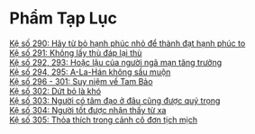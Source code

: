 # Phẩm Tạp Lục {- #pham-tap-luc}

[Kệ số 290: Hãy từ bỏ hạnh phúc nhỏ để thành đạt hạnh phúc to](./tu-bo-hanh-phuc-nho-de-dat-hanh-phuc-to.html)  
[Kệ số 291: Không lấy thù đáp lại thù](./khong-lay-thu-dap-lai-thu.html)  
[Kệ số 292, 293: Hoặc lậu của người ngã mạn tăng trưởng](./hoac-lau-cua-nguoi-nga-man-tang-truong.html)  
[Kệ số 294, 295: A-La-Hán không sầu muộn](./a-la-han-khong-sau-muon.html)  
[Kệ số 296 - 301: Suy niệm về Tam Bảo](./suy-niem-ve-tam-bao.html)  
[Kệ số 302: Dứt bỏ là khó](./dut-bo-la-kho.html)  
[Kệ số 303: Người có tâm đạo ở đâu cũng được quý trọng](./nguoi-co-tam-dao-o-dau-cung-duoc-quy-trong.html)  
[Kệ số 304: Người tốt được nhận thấy từ xa](./nguoi-tot-duoc-nhan-thay-tu-xa.html)  
[Kệ số 305: Thỏa thích trong cảnh cô đơn tịch mịch](./thoa-thich-trong-canh-co-don-tich-mich.html)  
